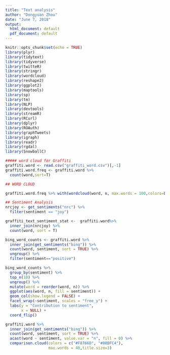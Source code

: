 ```yaml
---
title: "Text analysis"
author: "Dongyuan Zhou"
date: "June 7, 2018"
output:
  html_document: default
  pdf_document: default
---
```


```r
knitr::opts_chunk$set(echo = TRUE)
library(plyr)
library(tidytext)
library(tidyverse)
library(twitteR)
library(stringr)
library(wordcloud)
library(reshape2)
library(ggplot2)
library(maptools)
library(sp)
library(tm)
library(NLP)
library(devtools)
library(streamR)
library(RCurl)
library(dplyr)
library(ROAuth)
library(graphTweets)
library(igraph)
library(readr)
library(rgdal)
library(SnowballC)
```

```r
##### word cloud for Graffiti
graffiti.word <- read.csv("graffiti_word.csv")[,-1]
graffiti.word.freq <- graffiti.word %>%
  count(word,sort=T)

## WORD CLOUD

graffiti.word.freq %>% with(wordcloud(word, n, max.words = 100,colors=brewer.pal(n=8, "Dark2"),random.order=FALSE,rot.per=0.35))

## Sentiment Analysis
nrcjoy <- get_sentiments("nrc") %>% 
  filter(sentiment == "joy")

graffiti_text_sentiment_stat <-  graffiti.word%>%
  inner_join(nrcjoy) %>%
  count(word, sort = T)

bing_word_counts <- graffiti.word %>%
  inner_join(get_sentiments("bing")) %>%
  count(word, sentiment, sort = TRUE) %>%
  ungroup() %>%
  filter(sentiment=="positive")

bing_word_counts %>%
  group_by(sentiment) %>%
  top_n(10) %>%
  ungroup() %>%
  mutate(word = reorder(word, n)) %>%
  ggplot(aes(word, n, fill = sentiment)) +
  geom_col(show.legend = FALSE) +
  facet_wrap(~sentiment, scales = "free_y") +
  labs(y = "Contribution to sentiment",
       x = NULL) +
  coord_flip()

graffiti.word %>%
  inner_join(get_sentiments("bing")) %>%
  count(word, sentiment, sort = TRUE) %>%
  acast(word ~ sentiment, value.var = "n", fill = 0) %>%
  comparison.cloud(colors = c("#F8766D", "#00BFC4"),
                   max.words = 40,title.size=3)
```